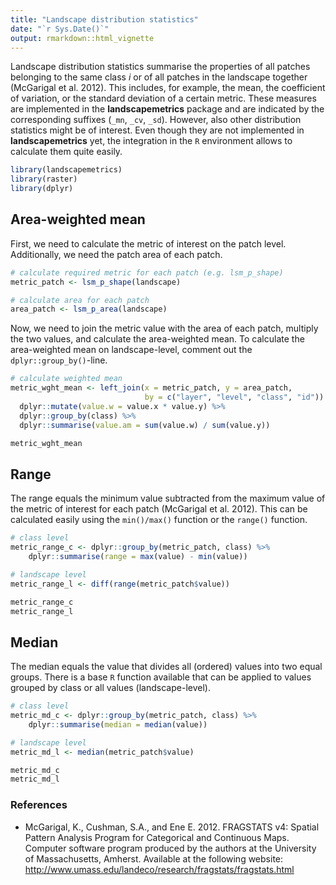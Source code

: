 ```yaml
---
title: "Landscape distribution statistics"
date: "`r Sys.Date()`"
output: rmarkdown::html_vignette
---
```


Landscape distribution statistics summarise the properties of all patches belonging to the same class *i* or of all patches in the landscape together (McGarigal et al. 2012). 
This includes, for example, the mean, the coefficient of variation, or the standard deviation of a certain metric. 
These measures are implemented in the  **landscapemetrics** package and are indicated by the corresponding suffixes (`_mn`, `_cv`, `_sd`).
However, also other distribution statistics might be of interest. 
Even though they are not implemented in **landscapemetrics** yet, the integration in the `R` environment allows to calculate them quite easily. 

```r
library(landscapemetrics)
library(raster)
library(dplyr)
```

## Area-weighted mean

First, we need to calculate the metric of interest on the patch level. 
Additionally, we need the patch area of each patch.

```r
# calculate required metric for each patch (e.g. lsm_p_shape)
metric_patch <- lsm_p_shape(landscape)

# calculate area for each patch
area_patch <- lsm_p_area(landscape)
```

Now, we need to join the metric value with the area of each patch, multiply the two values, and calculate the area-weighted mean. 
To calculate the area-weighted mean on landscape-level, comment out the `dplyr::group_by()`-line.

```r
# calculate weighted mean
metric_wght_mean <- left_join(x = metric_patch, y = area_patch, 
                              by = c("layer", "level", "class", "id")) %>%
  dplyr::mutate(value.w = value.x * value.y) %>%
  dplyr::group_by(class) %>%
  dplyr::summarise(value.am = sum(value.w) / sum(value.y)) 

metric_wght_mean
```

## Range

The range equals the minimum value subtracted from the maximum value of the metric of interest for each patch (McGarigal et al. 2012). 
This can be calculated easily using the `min()/max()` function or the `range()` function.

```r
# class level
metric_range_c <- dplyr::group_by(metric_patch, class) %>% 
    dplyr::summarise(range = max(value) - min(value))

# landscape level
metric_range_l <- diff(range(metric_patch$value))

metric_range_c
metric_range_l
```

## Median 
The median equals the value that divides all (ordered) values into two equal groups.
There is a base `R` function available that can be applied to values grouped by class or all values (landscape-level). 

```r
# class level
metric_md_c <- dplyr::group_by(metric_patch, class) %>% 
    dplyr::summarise(median = median(value))

# landscape level
metric_md_l <- median(metric_patch$value)

metric_md_c
metric_md_l
```

### References 

- McGarigal, K., Cushman, S.A., and Ene E. 2012. FRAGSTATS v4: Spatial Pattern Analysis Program for Categorical and Continuous Maps. Computer software program produced by the authors at the University of Massachusetts, Amherst. Available at the following website: <http://www.umass.edu/landeco/research/fragstats/fragstats.html>
